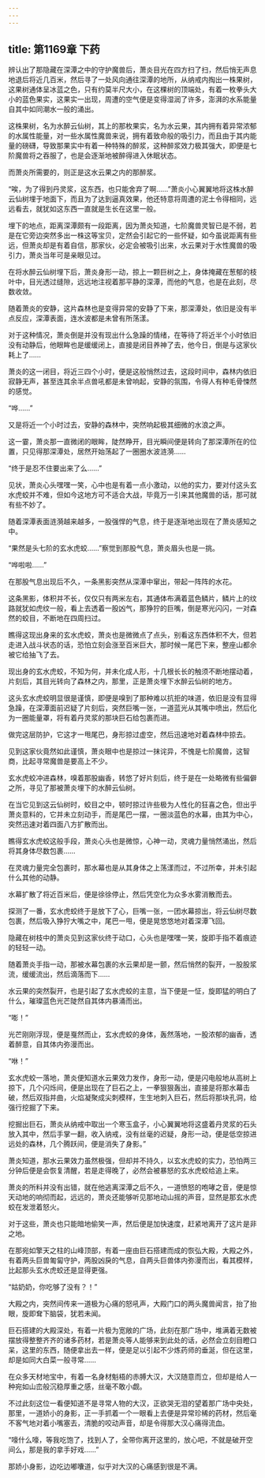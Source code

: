 ```yaml
---
---
---
```

title: 第1169章 下药
---



辨认出了那隐藏在深潭之中的守护魔兽后，萧炎目光在四方扫了扫，然后悄无声息地退后将近几百米，然后寻了一处风向通往深潭的地所，从纳戒内掏出一株果树，这果树通体呈冰蓝之色，只有约莫半尺大小，在这棵树的顶端处，有着一枚拳头大小的蓝色果实，这果实一出现，周遭的空气便是变得湿润了许多，澎湃的水系能量自其中如同潮水一般的涌出。

这株果树，名为水醉云仙树，其上的那枚果实，名为水云果，其内拥有着异常浓郁的水属性能量，对一些水属性魔兽来说，拥有着致命般的吸引力，而且由于其内能量的磅礴，导致那果实中有着一种特殊的醉浆，这种醉浆效力极其强大，即便是七阶魔兽将之吞服了，也是会逐渐地被醉得进入休眠状态。

而萧炎所需要的，则正是这水云果之内的那醉浆。

“唉，为了得到丹灵浆，这东西，也只能舍弃了啊……”萧炎小心翼翼地将这株水醉云仙树埋于地面下，而且为了达到逼真效果，他还特意将周遭的泥土令得相同，远远看去，就犹如这东西一直就是生长在这里一般。

埋下的地点，距离深潭颇有一段距离，因为萧炎知道，七阶魔兽灵智已是不弱，若是在它旁边突然多出一株这等宝贝，定然会引起它的一些怀疑，如今虽说距离有些远，但萧炎却是有着自信，那家伙，必定会被吸引出来，水云果对于水性魔兽的吸引力，萧炎当年可是亲眼见过。

在将水醉云仙树埋下后，萧炎身形一动，掠上一颗巨树之上，身体掩藏在葱郁的枝叶中，目光透过缝隙，远远地注视着那平静的深潭，而他的气息，也是在此刻，尽数收敛。

随着萧炎的安静，这片森林也是变得异常的安静了下来，那深潭处，依旧是没有半点反应，深潭表面，连水波都是未曾有所荡漾。

对于这种情况，萧炎倒是并没有现出什么急躁的情绪，在等待了将近半个小时依旧没有动静后，他眼眸也是缓缓闭上，直接是闭目养神了去，他今日，倒是与这家伙耗上了……

萧炎的这一闭目，将近三四个小时，便是这般悄然过去，这段时间中，森林内依旧寂静无声，甚至连其余半点兽吼都是未曾响起，安静的氛围，令得人有种毛骨悚然的感觉。

“哗……”

又是将近一个小时过去，安静的森林中，突然响起极其细微的水浪之声。

这一霎，萧炎那一直微闭的眼眸，陡然睁开，目光瞬间便是转向了那深潭所在的位置，只见得那深潭处，居然开始荡起了一圈圈水波涟漪……

“终于是忍不住要出来了么……”

见状，萧炎心头嘿嘿一笑，心中也是有着一点小激动，以他的实力，要对付这头玄水虎蛟并不难，但如今这地方可不适合大战，毕竟万一引来其他魔兽的话，那可就有些不妙了。

随着深潭表面涟漪越来越多，一股强悍的气息，终于是逐渐地出现在了萧炎感知之中。

“果然是头七阶的玄水虎蛟……”察觉到那股气息，萧炎眉头也是一挑。

“哗啦啦……”

在那股气息出现后不久，一条黑影突然从深潭中窜出，带起一阵阵的水花。

这条黑影，体积并不长，仅仅只有两米左右，其通体布满着蓝色鳞片，鳞片上的纹路就犹如虎纹一般，看上去透着一股凶气，那狰狞的巨嘴，倒是寒光闪闪，一对森然的蛟目，不断地在四周扫过。

瞧得这现出身来的玄水虎蛟，萧炎也是微微点了点头，别看这东西体积不大，但若走进入战斗状态的话，恐怕立刻会涨至百米巨大，那时候一尾巴下来，整座山都佘被它给抽飞了去。

现出身的玄水虎蛟，不知为何，并未化成人形，十几根长长的触须不断地摆动着，片刻后，其目光转向了森林之内，那里，正是萧炎埋下水醉云仙树的地方。

这头玄水虎蛟明显很是谨慎，即便是嗅到了那种难以抗拒的味道，依旧是没有显得急躁，在深潭面前迟疑了片刻后，突然巨嘴一张，一道蓝光从其嘴中喷出，然后化为一圈能量罩，将有着丹灵浆的那块巨石给包裹而进。

做完这层防护，它这才一甩尾巴，身形掠过虚空，然后迅速地对着森林中掠去。

见到这家伙竟然如此谨慎，萧炎眼中也是掠过一抹诧异，不愧是七阶魔兽，这智商，比起寻常魔兽是要高上不少。

玄水虎蛟冲进森林，嗅着那股幽香，转悠了好片刻后，终于是在一处略微有些偏僻之所，寻见了那被萧炎埋下的水醉云仙树。

在当它见到这云仙树时，蛟目之中，顿时掠过许些极为人性化的狂喜之色，但出乎萧炎意料的，它并未立刻动手，而是尾巴一摆，一圈淡蓝色的水幕，由其为中心，突然迅速对着四面八方扩散而出。

瞧得玄水虎蛟这般手段，萧炎心头也是微惊，心神一动，灵魂力量悄然涌出，然后将其身体尽数包裹……

在灵魂力量完全包裹时，那水幕也是从其身体之上荡漾而过，不过所幸，并未引起什么其他的动静。

水幕扩散了将近百米后，便是徐徐停止，然后凭空化为众多水雾消散而去。

探测了一番，玄水虎蛟终于是放下了心，巨嘴一张，一团水幕掠出，将云仙树尽数包裹，然后吸入狰狞大嘴之中，尾巴一甩，便是晃悠悠地对着深潭飞回。

隐藏在树枝中的萧炎见到这家伙终于动口，心头也是嘿嘿一笑，旋即手指不着痕迹的轻轻一动。

随着萧炎手指一动，那被水幕包裹的水云果却是一颤，然后悄然的裂开，一股股浆流，缓缓流出，然后滴落而下……

水云果的突然裂开，也是引起了玄水虎蛟的主意，当下便是一怔，旋即猛的明白了什么，璀璨蓝色光芒陡然自其体内暴涌而出。

“嘭！”

光芒刚刚浮现，便是戛然而止，玄水虎蛟的身体，轰然落地，一股浓郁的幽香，透着醉意，自其体内弥漫而出。

“咻！”

玄水虎蛟一落地，萧炎便知道水云果效力发作，身形一动，便是闪电般地从高树上掠下，几个闪烁间，便是出现在了巨石之上，一拳狠狠轰出，直接是将那水幕击破，然后双指并曲，火焰凝聚成尖刺模样，生生地刺入巨石，然后将那块孔洞，给强行挖掘了下来。

挖掘出巨石，萧炎从纳戒中取出一个寒玉盒子，小心翼翼地将这盛着丹灵浆的石头放入其中，然后手掌一翻，收入纳戒，没有丝毫的迟疑，身形一动，便是低空掠进远处的森林，几个腾跃间，便是消失了身影。”

萧炎知道，那水云果效力虽然极强，但却并不持久，以玄水虎蛟的实力，恐怕两三分钟后便是会恢复清醒，若是走得晚了，必然会被暴怒的玄水虎蛟给追上来。

萧炎的所料并没有出错，就在他逃离深潭之后不久，一道愤怒的咆哮之音，便是惊天动地的响彻而起，远远的，萧炎还能够听见那地动山摇的声音，显然是那玄水虎蛟在发泄着怒火。

对于这些，萧炎也只能暗地偷笑一声，然后便是加快速度，赶紧地离开了这片是非之地。

在那宛如擎天之柱的山峰顶部，有着一座由巨石搭建而成的恢弘大殿，大殿之外，有着两头巨兽匍匐守护，两股凶戾的气息，自两头巨兽体内弥漫而出，看其模样，比起那头玄水虎蛟还是显得更强。

“姑奶奶，你吃够了没有？！”

大殿之内，突然间传来一道极为心痛的怒吼声，大殿门口的两头魔兽闻言，抬了抬眼，旋即耷下脑袋，犹若未闻。

巨石搭建的大殿深处，有着一片极为宽敞的广场，此刻在那广场中，堆满着无数被摆放得整整齐齐的诸多药材，若是萧炎等人能够来到此处的话，必然会立刻目瞪口呆，这里的东西，随便拿出去一样，便是足以引起不少炼药师的垂涎，但在这里，却是如同大白菜一般寻常……

在众多天材地宝中，有着一名身材魁梧的赤膊大汉，大汉随意而立，但却是给人一种宛如山峦般沉稳厚重之感，丝毫不敢小觑。

不过此刻这位一看便知道不是寻常人物的大汉，正欲哭无泪的望着那广场中央处，那里，一道娇小的身影，正一手抓着一个一眼看上去便是异常珍稀的药材，然后毫不客气地对着小嘴塞去，清脆的咬动声音，却是令得那大汉心痛得流血。

“嚎什么嚎，等我吃饱了，找到人了，全带你离开这里的，放心吧，不就是破开空间么，那是我的拿手好戏……”

那娇小身影，边吃边嘟囔道，似乎对大汉的心痛感到很是不满。
